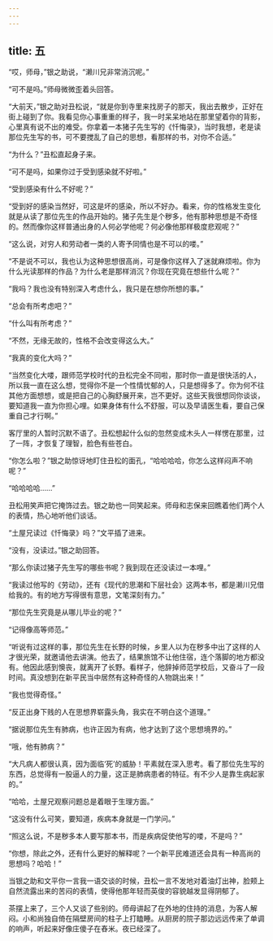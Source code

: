 ```yaml
---
---
---
```

title: 五
---




“哎，师母，”银之助说，“濑川兄非常消沉呢。”

“可不是吗。”师母微微歪着头回答。

“大前天，”银之助对丑松说，“就是你到寺里来找房子的那天，我出去散步，正好在街上碰到了你。我看见你心事重重的样子，我一时呆呆地站在那里望着你的背影，心里真有说不出的难受。你拿着一本猪子先生写的《忏悔录》，当时我想，老是读那位先生写的书，可不要搅乱了自己的思想，看那样的书，对你不合适。”

“为什么？”丑松直起身子来。

“可不是吗，如果你过于受到感染就不好啦。”

“受到感染有什么不好呢？”

“受到好的感染当然好，可这是坏的感染，所以不好办。看来，你的性格发生变化就是从读了那位先生的作品开始的。猪子先生是个秽多，他有那种思想是不奇怪的。然而像你这样普通出身的人何必学他呢？何必像他那样极度悲观呢？”

“这么说，对穷人和劳动者一类的人寄予同情也是不可以的喽。”

“不是说不可以，我也认为这种思想很高尚，可是像你这样入了迷就麻烦啦。你为什么光读那样的作品？为什么老是那样消沉？你现在究竟在想些什么呢？”

“我吗？我也没有特别深入考虑什么，我只是在想你所想的事。”

“总会有所考虑吧？”

“什么叫有所考虑？”

“不然，无缘无故的，性格不会改变得这么大。”

“我真的变化大吗？”

“当然变化大喽，跟师范学校时代的丑松完全不同啦，那时你一直是很快活的人，所以我一直在这么想，觉得你不是一个性情忧郁的人，只是想得多了。你为何不往其他方面想想，或是把自己的心胸舒展开来，岂不更好。这些天我很想同你谈谈，要知道我一直为你担心哩。如果身体有什么不舒服，可以及早请医生看，要自己保重自己才行啊。”



客厅里的人暂时沉默不语了。丑松想起什么似的忽然变成木头人一样愣在那里，过了一阵，才恢复了理智，脸色有些苍白。

“你怎么啦？”银之助惊讶地盯住丑松的面孔，“哈哈哈哈，你怎么这样闷声不响呢？”

“哈哈哈哈……”

丑松用笑声把它掩饰过去。银之助也一同笑起来。师母和志保来回瞧着他们两个人的表情，热心地听他们谈话。

“土屋兄读过《忏悔录》吗？”文平插了进来。

“没有，没读过。”银之助回答。

“那么你读过猪子先生写的哪些书呢？我到现在还没读过一本哩。”

“我读过他写的《劳动》，还有《现代的思潮和下层社会》这两本书，都是濑川兄借给我的。有的地方写得很有意思，文笔深刻有力。”

“那位先生究竟是从哪儿毕业的呢？”

“记得像高等师范。”

“听说有过这样的事，那位先生在长野的时候，乡里人以为在秽多中出了这样的人才很光荣，就邀请他去讲演。他去了，结果旅馆不让他住宿，连个落脚的地方都没有。他因此感到懊丧，就离开了长野。看样子，他辞掉师范学校后，又奋斗了一段时间。真没想到在新平民当中居然有这种奇怪的人物跳出来！”

“我也觉得奇怪。”

“反正出身下贱的人在思想界崭露头角，我实在不明白这个道理。”

“据说那位先生有肺病，也许正因为有病，他才达到了这个思想境界的。”

“哦，他有肺病？”

“大凡病人都很认真，因为面临‘死’的威胁！平素就在深入思考。看了那位先生写的东西，总觉得有一股逼人的力量，这正是肺病患者的特征。有不少人是靠生病起家的。”

“哈哈，土屋兄观察问题总是着眼于生理方面。”

“这没有什么可笑，要知道，疾病本身就是一门学问。”

“照这么说，不是秽多本人要写那本书，而是疾病促使他写的喽，不是吗？”

“你想，除此之外，还有什么更好的解释呢？一个新平民难道还会具有一种高尚的思想吗？哈哈！”

当银之助和文平你一言我一语交谈的时候，丑松一言不发地对着油灯出神，脸颊上自然流露出来的苦闷的表情，使得他那年轻而英俊的容貌越发显得阴郁了。

茶摆上来了，三个人又谈了些别的。师母讲起了在外地的住持的消息，为客人解闷。小和尚独自倚在隔壁房间的柱子上打瞌睡。从厨房的院子那边远远传来了单调的响声，听起来好像庄傻子在舂米。夜已经深了。